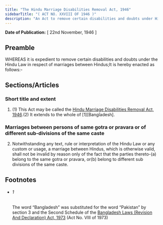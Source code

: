 ```yaml
---
title: "The Hindu Marriage Disabilities Removal Act, 1946"
sidebarTitle: "( ACT NO. XXVIII OF 1946 )"
description: "An Act to remove certain disabilities and doubts under Hindu Law in respect of marriages between Hindus."
---
```


**Date of Publication:** [ 22nd November, 1946 ]

## Preamble

WHEREAS it is expedient to remove certain disabilities and doubts under the Hindu Law in respect of marriages between Hindus;It is hereby enacted as follows:-

## Sections/Articles

### Short title and extent

1. (1) This Act may be called the [Hindu Marriage Disabilities Removal Act, 1946](/act-215.html "Hindu Marriage Disabilities Removal Act, 1946").(2) It extends to the whole of [1][Bangladesh].

### Marriages between persons of same gotra or pravara or of different sub-divisions of the same caste

2. Notwithstanding any text, rule or interpretation of the Hindu Law or any custom or usage, a marriage between Hindus, which is otherwise valid, shall not be invalid by reason only of the fact that the parties thereto-(a) belong to the same gotra or pravara, or(b) belong to different sub divisions of the same caste.

## Footnotes

- ###### 1

  The word “Bangladesh” was substituted for the word “Pakistan” by section 3 and the Second Schedule of the [Bangladesh Laws (Revision And Declaration) Act, 1973](/act-430.html "Bangladesh Laws (Revision And Declaration) Act, 1973") (Act No. VIII of 1973)
